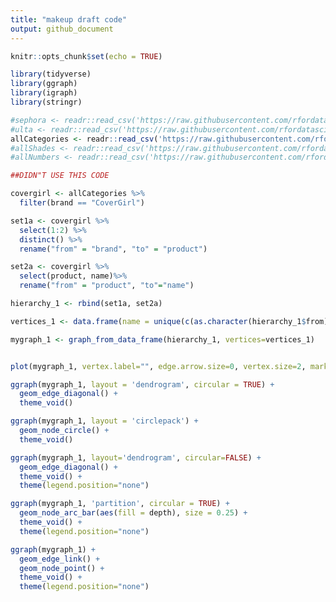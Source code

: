 ```yaml
---
title: "makeup draft code"
output: github_document
---
```


```r
knitr::opts_chunk$set(echo = TRUE)
```


```r
library(tidyverse)
library(ggraph)
library(igraph)
library(stringr)
```

```r
#sephora <- readr::read_csv('https://raw.githubusercontent.com/rfordatascience/tidytuesday/master/data/2021/2021-03-30/sephora.csv')
#ulta <- readr::read_csv('https://raw.githubusercontent.com/rfordatascience/tidytuesday/master/data/2021/2021-03-30/ulta.csv')
allCategories <- readr::read_csv('https://raw.githubusercontent.com/rfordatascience/tidytuesday/master/data/2021/2021-03-30/allCategories.csv')
#allShades <- readr::read_csv('https://raw.githubusercontent.com/rfordatascience/tidytuesday/master/data/2021/2021-03-30/allShades.csv')
#allNumbers <- readr::read_csv('https://raw.githubusercontent.com/rfordatascience/tidytuesday/master/data/2021/2021-03-30/allNumbers.csv')
```



```r

##DIDN"T USE THIS CODE

covergirl <- allCategories %>%
  filter(brand == "CoverGirl")

set1a <- covergirl %>%
  select(1:2) %>%
  distinct() %>%
  rename("from" = "brand", "to" = "product")

set2a <- covergirl %>%
  select(product, name)%>%
  rename("from" = "product", "to"="name")

hierarchy_1 <- rbind(set1a, set2a)

vertices_1 <- data.frame(name = unique(c(as.character(hierarchy_1$from), as.character(hierarchy_1$to))) ) 

mygraph_1 <- graph_from_data_frame(hierarchy_1, vertices=vertices_1)


plot(mygraph_1, vertex.label="", edge.arrow.size=0, vertex.size=2, mark.col="blue")

ggraph(mygraph_1, layout = 'dendrogram', circular = TRUE) + 
  geom_edge_diagonal() +
  theme_void()

ggraph(mygraph_1, layout = 'circlepack') + 
  geom_node_circle() +
  theme_void()

ggraph(mygraph_1, layout='dendrogram', circular=FALSE) + 
  geom_edge_diagonal() +
  theme_void() +
  theme(legend.position="none")

ggraph(mygraph_1, 'partition', circular = TRUE) + 
  geom_node_arc_bar(aes(fill = depth), size = 0.25) +
  theme_void() +
  theme(legend.position="none")

ggraph(mygraph_1) + 
  geom_edge_link() + 
  geom_node_point() +
  theme_void() +
  theme(legend.position="none")

```